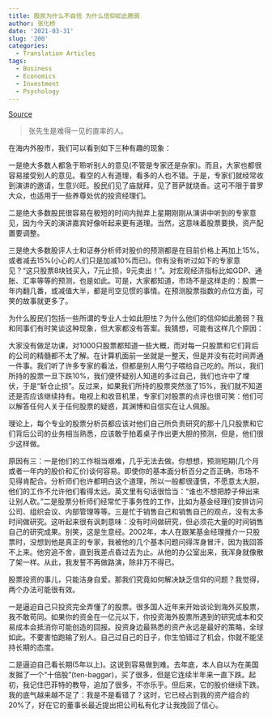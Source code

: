 ```yaml
---
title: 股民为什么不自信 为什么信仰如此脆弱
author: 张化桥
date: '2021-03-31'
slug: '200'
categories:
  - Translation Articles
tags:
  - Business
  - Economics
  - Investment
  - Psychology
---
```


[Source](https://finance.sina.cn/sa/2011-05-30/detail-ikftpnnx9327995.d.html?from=wap)

> 张先生是难得一见的直率的人。


在海内外股市，我们可以看到如下三种有趣的现象：

一是绝大多数人都急于聆听别人的意见(不管是专家还是杂家)。而且，大家也都很容易接受别人的意见。看空的人有道理，看多的人也不错。于是，专家们就经常收到演讲的邀请，生意兴旺。股民们见了庙就拜，见了菩萨就烧香。这可不限于普罗大众，也适用于一些养尊处优的投资经理们。

二是绝大多数股民很容易在极短的时间内抛弃上星期刚刚从演讲中听到的专家意见，因为今天的演讲嘉宾好像听起来更有道理。当然，这意味着股票要换，资产配置要调整。

三是绝大多数股评人士和证券分析师对股价的预测都是在目前价格上再加上15%，或者减去15%(小心的人们只是加减10%而已)。你有没有听过如下的专家意见？“这只股票8块钱买入，7元止损，9元卖出！”。对宏观经济指标比如GDP、通胀、汇率等等的预测，也是如此。可是，大家都知道，市场不是这样走的：股票一年内翻几番，或减值大半，都是司空见惯的事情。在预测股票指数的点位方面，可笑的故事就更多了。

为什么股民们包括一些所谓的专业人士如此胆怯？为什么他们的信仰如此脆弱？我和同事们有时笑谈这种现象，但大家都没有答案。我猜想，可能有这样几个原因：

大家没有做足功课，对1000只股票都知道一些大概，而对每一只股票和它们背后的公司的精髓都不太了解。在计算机面前一坐就是一整天，但是并没有花时间弄通一件事。我们听了许多专家的看法，但都是别人用勺子喂给自己吃的。所以，我们所持的股票一旦下跌10%，我们便怀疑别人知道的多过自己，我们也许中了埋伏，于是“斩仓止损”。反过来，如果我们所持的股票突然涨了15%，我们就不知道还是否应该继续持有。电视上和收音机里，专家们对股票的点评也很可笑：他们可以解答任何人关于任何股票的疑惑，其渊博和自信实在让人佩服。

理论上，每个专业的股票分析员都应该对他们自己所负责研究的那十几只股票和它们背后公司的业务相当熟悉，应该敢于拍着桌子作出更大胆的预测，但是，他们很少这样做。

原因有三：一是他们的工作相当艰难，几乎无法去做。你想想，预测短期(几个月或者一年内的股价和汇价)谈何容易。即使你的基本面分析百分之百正确，市场不见得肯配合。分析师们也许都明白这个道理，所以一般都很谨慎，不愿意太大胆，他们的工作不允许他们看得太远。英文里有句话很恰当：“谁也不想把脖子伸出来让别人砍。”二是股票分析师们经常忙于事务性的工作，比如为基金经理们安排访问公司、组织会议、内部管理等等。三是忙于销售自己和销售自己的观点，没有太多时间做研究。这听起来很有讽刺意味：没有时间做研究，但必须花大量的时间销售自己的研究成果。别笑，这是生意经。2002年，本人在跟某基金经理推介一只股票时，没想到他是真正的专家，我被他的几个基本问题问得浑身冒汗，因为我回答不上来。他穷追不舍，直到我差点昏过去为止。从他的办公室出来，我浑身就像散了架一样。从此，我发誓不再做路演，除非万不得已。

股票投资的事儿，只能洁身自爱。那我们究竟如何解决缺乏信仰的问题？我觉得，两个办法可能很有效。

一是逼迫自己只投资完全弄懂了的股票。很多国人近年来开始谈论到海外买股票，我不敢苟同。如果你的资金在一亿元以下，你投资海外股票所遇到的研究成本和交易成本会抵消你可能创造的回报。投资身边最熟悉的资产永远是最好的策略，全球如此。不要害怕跑输了别人。自己过自己的日子，你生怕错过了机会，你就不能坚持长期的态度。

二是逼迫自己看长期(5年以上)。这说到容易做到难。去年底，本人自以为在美国发掘了一个“十倍股”(ten-baggar)，买了很多，但是它连续半年来一直下跌。起初，我记住巴菲特的教导，追加了很多，不亦乐乎。但后来，它的股价继续下跌。我的底气越来越不足了：我是不是看错了？这时，它已经占到我的资产组合的20%了，好在它的董事长最近提出把公司私有化才让我挽回了信心。

